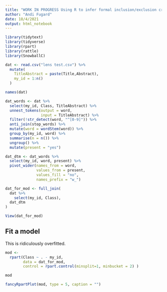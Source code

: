 ```yaml
---
title: "WORK IN PROGRESS Using R to infer formal inclusion/exclusion criteria"
author: "Andi Fugard"
date: 18/4/2021
output: html_notebook
---
```



```r
library(tidytext)
library(tidyverse)
library(rpart)
library(rattle)
library(SnowballC)
```



```r
dat <- read.csv("lens test.csv") %>%
  mutate(
    TitleAbstract = paste(Title,Abstract),
    my_id = 1:n()
  )
```


```r
names(dat)
```


```r
dat_words <- dat %>%
  select(my_id, Class, TitleAbstract) %>%
  unnest_tokens(output = word,
                input = TitleAbstract) %>%
  filter(!str_detect(word, "^[0-9]")) %>%
  anti_join(stop_words) %>%
  mutate(word = wordStem(word)) %>%
  group_by(my_id, word) %>%
  summarise(n = n()) %>%
  ungroup() %>%
  mutate(present = "yes")
```

```r
dat_dtm <- dat_words %>%
  select(my_id, word, present) %>%
  pivot_wider(names_from = word,
              values_from = present,
              values_fill = "no",
              names_prefix = "w_")
```




```r
dat_for_mod <- full_join(
  dat %>%
    select(my_id, Class),
  dat_dtm
)
```

```r
View(dat_for_mod)
```



## Fit a model

This is ridiculously overfitted.

```r
mod <-
  rpart(Class ~ . - my_id,
        data = dat_for_mod,
        control = rpart.control(minsplit=1, minbucket = 2) )
```


```r
mod
```



```r
fancyRpartPlot(mod, type = 5, caption = "")
```


